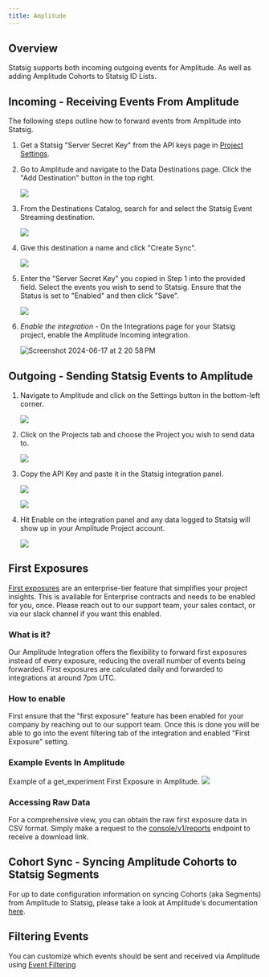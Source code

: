 ```yaml
---
title: Amplitude
---
```



## Overview

Statsig supports both incoming outgoing events for Amplitude. As well as adding Amplitude Cohorts to Statsig ID Lists.

## Incoming - Receiving Events From Amplitude

The following steps outline how to forward events from Amplitude into Statsig.

1. Get a Statsig "Server Secret Key" from the API keys page in [Project Settings](https://console.statsig.com/api_keys).

2. Go to Amplitude and navigate to the Data Destinations page. Click the
   "Add Destination" button in the top right.

   ![](https://console.statsig.com/img/integrations/amplitude:incoming_integration_steps/step_1.png)

3. From the Destinations Catalog, search for and select the Statsig Event
   Streaming destination.

   ![](https://console.statsig.com/img/integrations/amplitude:incoming_integration_steps/step_2.png)

4. Give this destination a name and click "Create Sync".

   ![](https://console.statsig.com/img/integrations/amplitude:incoming_integration_steps/step_3.png)

5. Enter the "Server Secret Key" you copied in Step 1 into the provided
   field. Select the events you wish to send to Statsig. Ensure that the
   Status is set to "Enabled" and then click "Save".

   ![](https://console.statsig.com/img/integrations/amplitude:incoming_integration_steps/step_4.png)

6. *Enable the integration* - On the Integrations page for your Statsig project, enable the Amplitude Incoming integration.

   ![Screenshot 2024-06-17 at 2 20 58 PM](https://github.com/statsig-io/.github/assets/74584483/09de394e-dcc7-4a80-81fb-ae4cc58b25a1)


## Outgoing - Sending Statsig Events to Amplitude

1. Navigate to Amplitude and click on the Settings button in the
   bottom-left corner.

   ![](https://console.statsig.com/img/integrations/amplitude_integration_steps/settings.png)

2. Click on the Projects tab and choose the Project you wish to send data
   to.

   ![](https://console.statsig.com/img/integrations/amplitude_integration_steps/project.png)

3. Copy the API Key and paste it in the Statsig integration panel.

   ![](https://console.statsig.com/img/integrations/amplitude_integration_steps/api_key.png)

   ![](https://user-images.githubusercontent.com/95646168/197276579-b3884a8f-ed47-4cd9-8852-c37f40958554.png)

4. Hit Enable on the integration panel and any data logged to Statsig will show up in your
   Amplitude Project account.

   ![](https://console.statsig.com/img/integrations/amplitude_integration_steps/amplitude_data.png)

## First Exposures

[First exposures](/pulse/export#first-exposures-file-description) are an enterprise-tier feature that simplifies your project insights.
This is available for Enterprise contracts and needs to be enabled for you, once. Please reach out to our support team, your sales contact, or via our slack channel if you want this enabled.

### What is it?

Our Amplitude Integration offers the flexibility to forward first exposures instead of every exposure, reducing the overall number of events being forwarded. First exposures are calculated daily and forwarded to integrations at around 7pm UTC.

### How to enable

First ensure that the "first exposure" feature has been enabled for your company by reaching out to our support team. Once this is done you will be able to go into the event filtering tab of the integration and enabled "First Exposure" setting.

### Example Events In Amplitude

Example of a get_experiment First Exposure in Amplitude.
![](https://github.com/statsig-io/docs/assets/26360698/5e945a95-8c7b-4181-8440-8e60502455e2)

### Accessing Raw Data

For a comprehensive view, you can obtain the raw first exposure data in CSV format. Simply make a request to the [console/v1/reports](/console-api/daily-reports#get-/reports) endpoint to receive a download link.

## Cohort Sync - Syncing Amplitude Cohorts to Statsig Segments

For up to date configuration information on syncing Cohorts (aka Segments) from Amplitude to Statsig, please take a look at Amplitude's documentation [here](https://www.docs.developers.amplitude.com/data/destinations/statsig-cohort/).

## Filtering Events

You can customize which events should be sent and received via Amplitude using [Event Filtering](/integrations/event_filtering)
